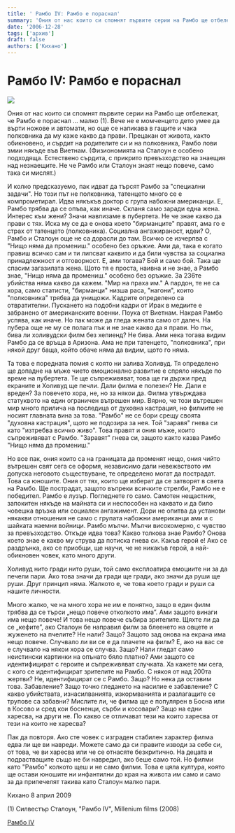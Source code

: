 ```yaml
---
title: ' Рамбо IV: Рамбо е пораснал'
summary: 'Ония от нас които си спомнят първите серии на Рамбо ще отбележат, че Рамбо е пораснал ... малко (1). Вече не е момченцето дето умее да върти ножове и...'
date: '2006-12-28'
tags: ['архив']
draft: false
authors: ['Кихано']
---
```


# Рамбо IV: Рамбо е пораснал

![](/static/images/Ranbo.png)

Ония от нас които си спомнят първите серии на Рамбо ще отбележат, че Рамбо е пораснал ... малко (1). Вече не е момченцето дето умее да върти ножове и автомати, но още се напикава в гащите и чака полковника да му каже какво да прави. Прецакан от живота, както обикновено, и сърдит на родителите си и на полковника, Рамбо лови змии някъде във Виетнам. (Физиономията на Сталоун е особено подходяща. Естествено сърдита, с прикрито превъзходство на знаещия над незнаещите. Не че Рамбо или Сталоун знаят нещо повече, само така си мислят.)

И колко предсказуемо, пак идват да търсят Рамбо за "специални задачи". Но този път не полковника, татенцето много се е компрометирал. Идва някъкъв доктор с група набожни американци. Е, Рамбо трябва да се опъва, как иначе. Скланя само заради една жена. Интерес към жени? Значи навлизаме в пубертета. Не че знае какво да прави с тях. Иска му се да е онова което "бирманците" правят, ама го е страх от татенцето (полковника). Социална ангажираност, идеи? О, Рамбо и Сталоун още не са дорасли до там. Всичко се изчерпва с "Нищо няма да промениш." особено без оръжие. Ами да, така е когато правиш всичко сам и ти липсват каквито и да били чувства за социална принадлежност и отговорност. Е, ами тогава? Бой и само бой. Така ще спасим загазилата жена. Щото тя е проста, наивна и не знае, а Рамбо знае, "Нищо няма да промениш." особено без оръжие. За 236те убийства няма какво да кажем. "Мир на праха им." А пардон, те не са хора, само статисти, "бирманци" низша раса, "нагони", които "полковника" трябва да унищожи. Кадрите определено са отвратителни. Пускането на подобни кадри от Ирак в медиите е забранено от американските военни. Поука от Виетнам. Накрая Рамбо успява, как иначе. Но пак може да гледа жената само от далеч. На пубера още не му се полага пък и не знае какво да я прави. Но пък, бива ли холивудски филм без хепиенд? Не бива. Ами нека тогава видим Рамбо да се връща в Аризона. Ама не при татенцето, "полковника", при някой друг баща, който обаче няма да видим, щото го няма.

Та това е поредната помия с която ни залива Холивуд. Тя определено ще допадне на мъже чието емоционално развитие е спряло някъде по време на пубертета. Те ще съпреживяват, това ще ги държи пред екраните и Холивуд ще печли. Дали филма е полезен? Не. Дали е вреден? За повечето хора, не, но за някои да. Филма утвърждава статуквото на един ограничен вътрешен мир. Вярно, че този вътрешен мир много прилича на последица от духовна кастрация, но филмите не носият главната вина за това. "Рамбо" не се бори срещу своята "духовна кастрация", щото не подозира за нея. Той "заравя" гнева си като "изтребва всичко живо". Това правят и ония мъже, които съпреживяват с Рамбо. "Заравят" гнева си, защото както казва Рамбо "Нищо няма да промениш."

Но все пак, ония които са на границата да променят нещо, ония чийто вътрешен свят сега се оформя, независимо дали невежвството им допуска неговото съществуване, те определено могат да пострадат. Това са юношите. Ония от тях, които ще изберат да се затворят в света на Рамбо. Ще пострадат, защото въпреки всичките стрелби, Рамбо не е победител. Рамбо е лузър. Погледнете го само. Самотен нещастник, запокитен някъде на майната си и неспособен на каквато и да било човешка връзка или социален ангажимент. Дори не опитва да установи някакви отношения не само с групата набожни американци ами и с шайката наемни войници. Рамбо мълчи. Мълчи високомерно, с чувство за превъзходство. Откъде идва това? Какво толкова знае Рамбо? Онова което знае е какво му струва да потиска гнева си. Какъв герой е! Ако се раздрънка, ако се приобщи, ще научи, че не никакъв герой, а най-обикновен човек, като много други.

Холивуд нито гради нито руши, той само експлоатира емоциите ни за да печели пари. Ако това значи да гради ще гради, ако значи да руши ще руши. Друг принцип няма. Жалкото е, че това което гради и руши са нашите личности.

Много жалко, че на много хора не им е понятно, защо в един филм трябва да се търси „нещо повече отколкото има”. Ами защото винаги има нещо повече! И това нещо повече събира зрителите. Щяхте ли да се „кефите”, ако Сталоун бе направил филм за блеенето на овцете и жуженето на пчелите? Не нали? Защо? Защото зад онова на екрана има нещо повече. Случвало ли ви се е да плачете на филм? Е, ако на вас се е случвало на някои хора се случва. Защо? Нали гледат само неистински картинки на опънато бяло платно? Ами защото се идентифицират с героите и съпреживяват случката. Ха кажете ми сега, с кого се идентифицират зрителите на Рамбо. С някоя от над 200та жертви? Не, идентифицират се с Рамбо. Защо? Но нека да оставим това. Забавление? Защо точно гледането на насилие е забавление? С какво убийствата, изнасилванията, изкормванията и разлагащите се трупове са забавни? Мислите ли, че филма ще е популярен в Босна или в Косово и сред кои босненци, сърби и косовари? Защо на едни харесва, на други не. По какво се отличават тези на които харесва от тези на които не харесва?

Пак да повторя. Ако сте човек с изграден стабилен характер филма едва ли ще ви навреди. Можете само да си правите изводи за себе си, от това, че ви харесва или че се отнасяте безкритично. На децата и подрастващите също не би навредил, ако беше само той. Но филми като "Рамбо" колкото щеш и не само филми. Това е цяла култура, която ще остави юношите ни инфантилни до края на живота им само и само за да припечелят такива като Сталоун малко пари.

Кихано 8 април 2009

(1) Силвестър Сталоун, "Рамбо IV", Millenium films (2008)

[Рамбо IV](http://www.imdb.com/video/imdb/vi649199897/)
